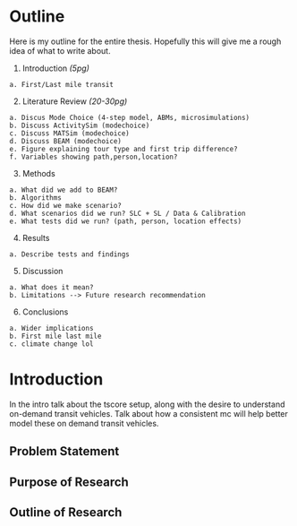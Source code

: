 # Outline

Here is my outline for the entire thesis. Hopefully this will give me a rough idea of what to write about.

  1. Introduction *(5pg)*
  
    a. First/Last mile transit
    
  2. Literature Review *(20-30pg)*
  
    a. Discus Mode Choice (4-step model, ABMs, microsimulations)
    b. Discuss ActivitySim (modechoice)
    c. Discuss MATSim (modechoice)
    d. Discuss BEAM (modechoice)
    e. Figure explaining tour type and first trip difference?
    f. Variables showing path,person,location?
    
  3. Methods
  
    a. What did we add to BEAM?
    b. Algorithms
    c. How did we make scenario?
    d. What scenarios did we run? SLC + SL / Data & Calibration
    e. What tests did we run? (path, person, location effects)
    
  4. Results
  
    a. Describe tests and findings
    
  5. Discussion
  
    a. What does it mean?
    b. Limitations --> Future research recommendation
    
  6. Conclusions
  
    a. Wider implications
    b. First mile last mile
    c. climate change lol
  
    

# Introduction 

In the intro talk about the tscore setup, along with the desire to understand on-demand transit vehicles. Talk about how a consistent mc will help better model these on demand transit vehicles.

## Problem Statement

## Purpose of Research

## Outline of Research



